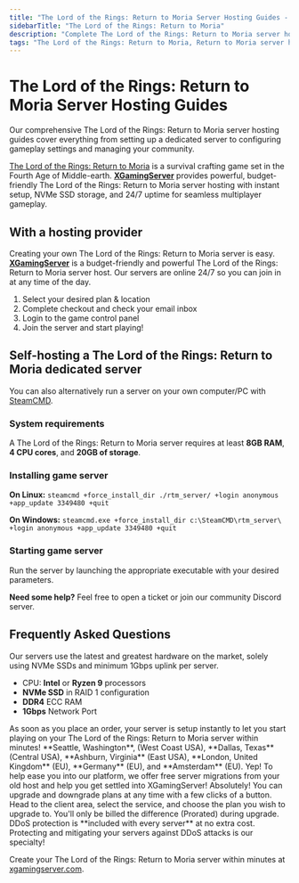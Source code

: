```yaml
---
title: "The Lord of the Rings: Return to Moria Server Hosting Guides - Setup, Configuration & Management"
sidebarTitle: "The Lord of the Rings: Return to Moria"
description: "Complete The Lord of the Rings: Return to Moria server hosting guides covering dedicated server setup, configuration settings, and troubleshooting."
tags: "The Lord of the Rings: Return to Moria, Return to Moria server hosting, Return to Moria dedicated server, Return to Moria multiplayer"
---
```


# The Lord of the Rings: Return to Moria Server Hosting Guides

Our comprehensive The Lord of the Rings: Return to Moria server hosting guides cover everything from setting up a dedicated server to configuring gameplay settings and managing your community.

[The Lord of the Rings: Return to Moria](https://store.steampowered.com/app/1393470/The_Lord_of_the_Rings_Return_to_Moria/) is a survival crafting game set in the Fourth Age of Middle-earth. **[XGamingServer](https://xgamingserver.com/)** provides powerful, budget-friendly The Lord of the Rings: Return to Moria server hosting with instant setup, NVMe SSD storage, and 24/7 uptime for seamless multiplayer gameplay.

## With a hosting provider
Creating your own The Lord of the Rings: Return to Moria server is easy. **[XGamingServer](https://xgamingserver.com/)** is a budget-friendly and powerful The Lord of the Rings: Return to Moria server host. Our servers are online 24/7 so you can join in at any time of the day.

1. Select your desired plan & location
2. Complete checkout and check your email inbox
3. Login to the game control panel
4. Join the server and start playing!

## Self-hosting a The Lord of the Rings: Return to Moria dedicated server

You can also alternatively run a server on your own computer/PC with [SteamCMD](https://developer.valvesoftware.com/wiki/SteamCMD).

### System requirements

A The Lord of the Rings: Return to Moria server requires at least **8GB RAM**, **4 CPU cores**, and **20GB of storage**.

### Installing game server

**On Linux:**
`steamcmd +force_install_dir ./rtm_server/ +login anonymous +app_update 3349480 +quit`

**On Windows:**
`steamcmd.exe +force_install_dir c:\SteamCMD\rtm_server\ +login anonymous +app_update 3349480 +quit`

### Starting game server

Run the server by launching the appropriate executable with your desired parameters.

**Need some help?** Feel free to open a ticket or join our community Discord server.

## Frequently Asked Questions

<AccordionGroup>

<Accordion title="What are the specs on the servers?">
Our servers use the latest and greatest hardware on the market, solely using NVMe SSDs and minimum 1Gbps uplink per server.

- CPU: **Intel** or **Ryzen 9** processors
- **NVMe SSD** in RAID 1 configuration
- **DDR4** ECC RAM
- **1Gbps** Network Port
</Accordion>

<Accordion title="How long does setup take?">
As soon as you place an order, your server is setup instantly to let you start playing on your The Lord of the Rings: Return to Moria server within minutes!
</Accordion>

<Accordion title="What locations are the servers in?">
**Seattle, Washington**, (West Coast USA), **Dallas, Texas** (Central USA), **Ashburn, Virginia** (East USA), **London, United Kingdom** (EU), **Germany** (EU), and **Amsterdam** (EU).
</Accordion>

<Accordion title="Can I migrate my existing server to XGamingServer?">
Yep! To help ease you into our platform, we offer free server migrations from your old host and help you get settled into XGamingServer!
</Accordion>

<Accordion title="Can I upgrade/downgrade my server later on?">
Absolutely! You can upgrade and downgrade plans at any time with a few clicks of a button. Head to the client area, select the service, and choose the plan you wish to upgrade to. You'll only be billed the difference (Prorated) during upgrade.
</Accordion>

<Accordion title="Are the servers DDoS protected?">
DDoS protection is **included with every server** at no extra cost. Protecting and mitigating your servers against DDoS attacks is our specialty!
</Accordion>

</AccordionGroup>

Create your The Lord of the Rings: Return to Moria server within minutes at [xgamingserver.com](https://xgamingserver.com/).
